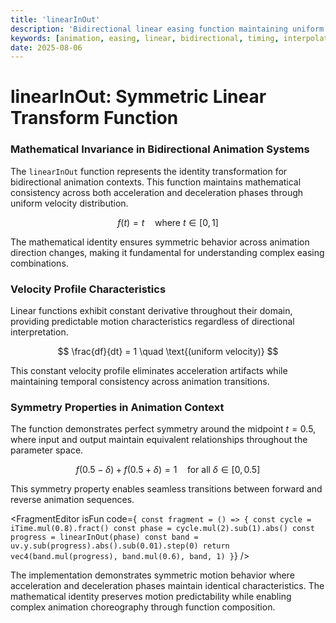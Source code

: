 ```yaml
---
title: 'linearInOut'
description: 'Bidirectional linear easing function maintaining uniform velocity across complete animation cycles'
keywords: [animation, easing, linear, bidirectional, timing, interpolation, symmetry]
date: 2025-08-06
---
```



# linearInOut: Symmetric Linear Transform Function

### Mathematical Invariance in Bidirectional Animation Systems

The `linearInOut` function represents the identity transformation for bidirectional animation contexts. This function maintains mathematical consistency across both acceleration and deceleration phases through uniform velocity distribution.

$$
f(t) = t \quad \text{where } t \in [0, 1]
$$

The mathematical identity ensures symmetric behavior across animation direction changes, making it fundamental for understanding complex easing combinations.

### Velocity Profile Characteristics

Linear functions exhibit constant derivative throughout their domain, providing predictable motion characteristics regardless of directional interpretation.

$$
\frac{df}{dt} = 1 \quad \text{(uniform velocity)}
$$

This constant velocity profile eliminates acceleration artifacts while maintaining temporal consistency across animation transitions.

### Symmetry Properties in Animation Context

The function demonstrates perfect symmetry around the midpoint $t = 0.5$, where input and output maintain equivalent relationships throughout the parameter space.

$$
f(0.5 - \delta) + f(0.5 + \delta) = 1 \quad \text{for all } \delta \in [0, 0.5]
$$

This symmetry property enables seamless transitions between forward and reverse animation sequences.

<FragmentEditor
        isFun
        code={`
const fragment = () => {
        const cycle = iTime.mul(0.8).fract()
        const phase = cycle.mul(2).sub(1).abs()
        const progress = linearInOut(phase)
        const band = uv.y.sub(progress).abs().sub(0.01).step(0)
        return vec4(band.mul(progress), band.mul(0.6), band, 1)
}`}
/>

The implementation demonstrates symmetric motion behavior where acceleration and deceleration phases maintain identical characteristics. The mathematical identity preserves motion predictability while enabling complex animation choreography through function composition.
